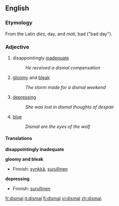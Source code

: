 ==English==

=== Etymology ===
From the Latin ''dies'', day, and ''mali'', bad ("bad day").

=== Adjective ===
# disappointingly [[inadequate]]
#:''He received a dismal compensation''
# [[gloomy]] and [[bleak]]
#:''The storm made for a dismal weekend''
# [[depressing]]
#:''She was lost in dismal thoughts of despair''
# [[blue]]
#:''Dismal are the eyes of the wolf.''

====Translations====
'''disappointingly inadequate'''
{{top}}
{{mid}}
{{bottom}}

'''gloomy and bleak'''
{{top}}
*Finnish: [[synkkä]], [[surullinen]]
{{mid}}
{{bottom}}

'''depressing'''
{{top}}
*Finnish: [[surullinen]]
{{mid}}
{{bottom}}

[[fr:dismal]]
[[it:dismal]]
[[fi:dismal]]
[[vi:dismal]]
[[zh:dismal]]